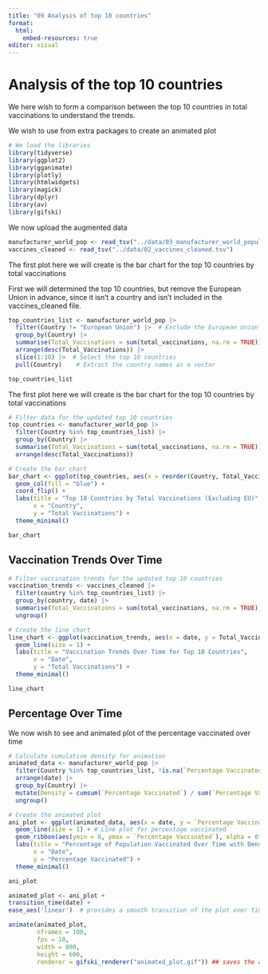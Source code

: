 ```yaml
---
title: "09 Analysis of top 10 countries"
format:
  html:
    embed-resources: true
editor: visual
---
```


# Analysis of the top 10 countries

We here wish to form a comparison between the top 10 countries in total vaccinations to understand the trends.

We wish to use from extra packages to create an animated plot

```r
# We load the libraries
library(tidyverse)
library(ggplot2)
library(gganimate)
library(plotly)
library(htmlwidgets)
library(magick)
library(dplyr)
library(av)
library(gifski)
```

We now upload the augmented data

```r
manufacturer_world_pop <- read_tsv("../data/03_manufacturer_world_population_aug.tsv")
vaccines_cleaned <- read_tsv("../data/02_vaccines_cleaned.tsv")

```

The first plot here we will create is the bar chart for the top 10 countries by total vaccinations

First we will determined the top 10 countries, but remove the European Union in advance, since it isn't a country and isn't included in the vaccines_cleaned file.

```r
top_countries_list <- manufacturer_world_pop |>
  filter(Country != "European Union") |>  # Exclude the European Union
  group_by(Country) |>
  summarise(Total_Vaccinations = sum(total_vaccinations, na.rm = TRUE)) |>
  arrange(desc(Total_Vaccinations)) |>
  slice(1:10) |>  # Select the top 10 countries
  pull(Country)    # Extract the country names as a vector

top_countries_list
```

The first plot here we will create is the bar chart for the top 10 countries by total vaccinations

```r
# Filter data for the updated top 10 countries
top_countries <- manufacturer_world_pop |>
  filter(Country %in% top_countries_list) |>
  group_by(Country) |>
  summarise(Total_Vaccinations = sum(total_vaccinations, na.rm = TRUE)) |>
  arrange(desc(Total_Vaccinations))

# Create the bar chart
bar_chart <- ggplot(top_countries, aes(x = reorder(Country, Total_Vaccinations), y = Total_Vaccinations)) +
  geom_col(fill = "blue") +
  coord_flip() +
  labs(title = "Top 10 Countries by Total Vaccinations (Excluding EU)",
       x = "Country",
       y = "Total Vaccinations") +
  theme_minimal()

bar_chart

```

## Vaccination Trends Over Time

```r
# Filter vaccination trends for the updated top 10 countries
vaccination_trends <- vaccines_cleaned |>
  filter(country %in% top_countries_list) |>
  group_by(country, date) |>
  summarise(Total_Vaccinations = sum(total_vaccinations, na.rm = TRUE)) |>
  ungroup()

# Create the line chart
line_chart <- ggplot(vaccination_trends, aes(x = date, y = Total_Vaccinations, color = country)) +
  geom_line(size = 1) +
  labs(title = "Vaccination Trends Over Time for Top 10 Countries",
       x = "Date",
       y = "Total Vaccinations") +
  theme_minimal()

line_chart

```

## Percentage Over Time

We now wish to see and animated plot of the percentage vaccinated over time

```r
# Calculate cumulative density for animation
animated_data <- manufacturer_world_pop |>
  filter(Country %in% top_countries_list, !is.na(`Percentage Vaccinated`)) |>
  arrange(date) |>
  group_by(Country) |>
  mutate(Density = cumsum(`Percentage Vaccinated`) / sum(`Percentage Vaccinated`, na.rm = TRUE)) |>
  ungroup()

# Create the animated plot
ani_plot <- ggplot(animated_data, aes(x = date, y = `Percentage Vaccinated`, color = Country, fill = Country)) +
  geom_line(size = 1) + # Line plot for percentage vaccinated
  geom_ribbon(aes(ymin = 0, ymax = `Percentage Vaccinated`), alpha = 0.2) + # Add density with a ribbon
  labs(title = "Percentage of Population Vaccinated Over Time with Density",
       x = "Date",
       y = "Percentage Vaccinated") +
  theme_minimal()

ani_plot
```

```r
animated_plot <- ani_plot + 
transition_time(date) +
ease_aes('linear')  # provides a smooth transition of the plot over time by transitioning through the date column

animate(animated_plot, 
        nframes = 100, 
        fps = 10, 
        width = 800, 
        height = 600, 
        renderer = gifski_renderer("animated_plot.gif")) ## saves the animation
```
